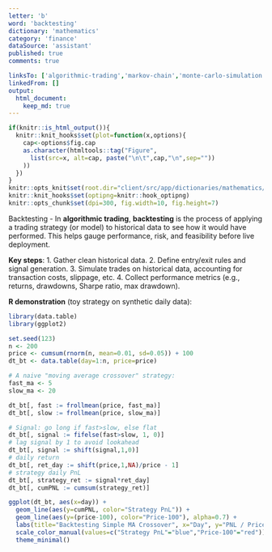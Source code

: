 ```yaml
---
letter: 'b'
word: 'backtesting'
dictionary: 'mathematics'
category: 'finance'
dataSource: 'assistant'
published: true
comments: true

linksTo: ['algorithmic-trading','markov-chain','monte-carlo-simulation']
linkedFrom: []
output:
  html_document:
    keep_md: true
---
```


```r
if(knitr::is_html_output()){
  knitr::knit_hooks$set(plot=function(x,options){
    cap<-options$fig.cap
    as.character(htmltools::tag("Figure",
      list(src=x, alt=cap, paste("\n\t",cap,"\n",sep=""))
    ))
  })
}
knitr::opts_knit$set(root.dir="client/src/app/dictionaries/mathematics/definitions")
knitr::knit_hooks$set(optipng=knitr::hook_optipng)
knitr::opts_chunk$set(dpi=300, fig.width=10, fig.height=7)
```

<a id="backtesting">Backtesting</a> - In **algorithmic trading**, **backtesting** is the process of applying a trading strategy (or model) to historical data to see how it would have performed. This helps gauge performance, risk, and feasibility before live deployment.

**Key steps**:
1. Gather clean historical data.
2. Define entry/exit rules and signal generation.
3. Simulate trades on historical data, accounting for transaction costs, slippage, etc.
4. Collect performance metrics (e.g., returns, drawdowns, Sharpe ratio, max drawdown).

**R demonstration** (toy strategy on synthetic daily data):

```r
library(data.table)
library(ggplot2)

set.seed(123)
n <- 200
price <- cumsum(rnorm(n, mean=0.01, sd=0.05)) + 100
dt_bt <- data.table(day=1:n, price=price)

# A naive "moving average crossover" strategy:
fast_ma <- 5
slow_ma <- 20

dt_bt[, fast := frollmean(price, fast_ma)]
dt_bt[, slow := frollmean(price, slow_ma)]

# Signal: go long if fast>slow, else flat
dt_bt[, signal := fifelse(fast>slow, 1, 0)]
# lag signal by 1 to avoid lookahead
dt_bt[, signal := shift(signal,1,0)]
# daily return
dt_bt[, ret_day := shift(price,1,NA)/price - 1]
# strategy daily PnL
dt_bt[, strategy_ret := signal*ret_day]
dt_bt[, cumPNL := cumsum(strategy_ret)]

ggplot(dt_bt, aes(x=day)) +
  geom_line(aes(y=cumPNL, color="Strategy PnL")) +
  geom_line(aes(y=(price-100), color="Price-100"), alpha=0.7) +
  labs(title="Backtesting Simple MA Crossover", x="Day", y="PNL / Price(shifted)") +
  scale_color_manual(values=c("Strategy PnL"="blue","Price-100"="red")) +
  theme_minimal()
```

